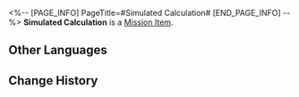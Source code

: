 <%-- [PAGE_INFO]
PageTitle=#Simulated Calculation#
[END_PAGE_INFO] --%>
{{Item Infobox
|id          = 149987
|image       = Item Simulated Calculation.png
|type        = Mission Item
|invCategory = 
|rarity      = 1
|effect      = 
|description = 
}}
'''Simulated Calculation''' is a [[Mission Item]].

==Other Languages==
{{Other Languages
|en   = Simulated Calculation
|zhs  = 模拟算法
|zht  = 模擬演算法
|ja   = 模擬アルゴリズム
|ko   = 시뮬레이션 알고리즘
|es   = Algoritmo simulado
|fr   = Calcul simulé
|ru   = Виртуальный подсчёт
|th   = อัลกอริทึมจำลอง
|vi   = Thuật Toán Mô Phỏng
|de   = Simulierte Berechnung
|id   = Kalkulasi Simulasi
|pt   = Cálculo Simulado
}}

==Change History==
{{Change History|1.1}}